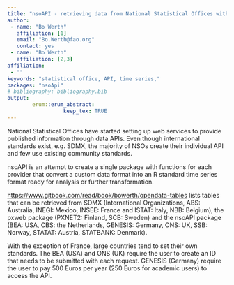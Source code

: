 ```yaml
---
title: "nsoAPI - retrieving data from National Statistical Offices with R"
author:
 - name: "Bo Werth"
   affiliation: [1]
   email: "Bo.Werth@fao.org"
   contact: yes
 - name: "Bo Werth"
   affiliation: [2,3]
affiliation:
 - ""
keywords: "statistical office, API, time series,"
packages: "nsoApi"
# bibliography: bibliography.bib
output:  
        erum::erum_abstract:
                  keep_tex: TRUE
---
```


National Statistical Offices have started setting up web services to
provide published information through data APIs. Even though
international standards exist, e.g. SDMX, the majority of NSOs create
their individual API and few use existing community standards.

nsoAPI is an attempt to create a single package with functions for each
provider that convert a custom data format into an R standard time
series format ready for analysis or further transformation.

<https://www.gitbook.com/read/book/bowerth/opendata-tables> lists tables
that can be retrieved from SDMX (International Organizations, ABS:
Australia, INEGI: Mexico, INSEE: France and ISTAT: Italy, NBB: Belgium),
the pxweb package (PXNET2: Finland, SCB: Sweden) and the nsoAPI package
(BEA: USA, CBS: the Netherlands, GENESIS: Germany, ONS: UK, SSB: Norway,
STATAT: Austria, STATBANK: Denmark).

With the exception of France, large countries tend to set their own
standards. The BEA (USA) and ONS (UK) require the user to create an ID
that needs to be submitted with each request. GENESIS (Germany) require
the user to pay 500 Euros per year (250 Euros for academic users) to
access the API.

<!--  -->
<!--  -->
<!--  -->
